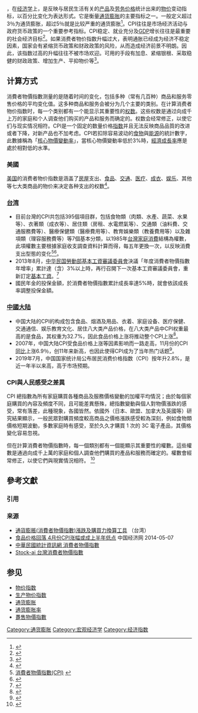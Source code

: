 {{Redirect|CPI|CPI (消歧义)}}
{{NoteTA
|G1=Economics
|1=zh-cn:居民消费价格指数; zh-tw:消費者物價指數; zh-hk:綜合消費物價指數;
}}
{{各地中文名
 | left
 | t     = 1
 | name  = CPI
 | cn    = 居民消费价格指数
 | tw    = 消費者物價指數
 | hk    = 綜合消費物價指數
 | where = 日本、韓國
 | other = 消費者-{}-物價指數
}}
{{地区用词2|zh-cn=居民消费价格指数 |zh-tw=消費者物價指數 |zh-hk=綜合消費物價指數 |as=称为|before='''|after='''|start=（{{lang-en|Consumer Price Index}}，[[縮寫|縮寫]]：{{lang|en|'''CPI'''}}），|end=}}，在[[经济学|经济学]]上，是反映与居民生活有关的[[日用品|产品]]及[[劳务|劳务]][[价格|价格]]统计出来的[[物价|物价]]变动指标，以百分比变化为表达形式。它是衡量[[通货膨胀|通货膨胀]]的主要指标之一。一般定义超过3％为通货膨胀，超过5％就是比较严重的通货膨胀<ref name="xinhua">{{cite web |language = zh-hans |website = [[新华网|新华网]] |title = 消费者物价指数有用吗？ |url = http://news.xinhuanet.com/comments/2007-06/14/content_6241489.htm |author =  |date = 2007年6月14日 |accessdate = 2008-12-24 |archive-date = 2012-03-25 |archive-url = https://web.archive.org/web/20120325093440/http://news.xinhuanet.com/comments/2007-06/14/content_6241489.htm |dead-url = no }}</ref>。CPI往往是市场经济活动与政府货币政策的一个重要参考指标。CPI稳定、就业充分及[[GDP|GDP]]增长往往是最重要的社会经济目标<ref name="ibtimes">{{cite web |language = zh-hans |publisher = [[国际经济时报|国际经济时报]] |title = CPI（消费者物价指数）是什么？ |url = http://cn.ibtimes.com/articles/20080910/cpi-wenti.htm |date = 2008-09-10 |accessdate = 2008-12-24 }}{{dead link|date=2018年1月 |bot=InternetArchiveBot |fix-attempted=yes }}</ref>。如果消费者物价指数升幅过大，表明通胀已经成为经济不稳定因素，国家会有紧缩货币政策和财政政策的风险，从而造成经济前景不明朗。因此，该指数过高的升幅往往不被市场欢迎。可用的手段有加息、紧缩银根、采取稳健的财政政策、增加生产、平抑物价等<ref name="southcn">{{cite web |language = zh-hans |publisher = [[湖北日报|湖北日报]] 网络版 |title = CPI·房价·股市 |url = http://theory.southcn.com/zjll/content/2008-03/21/content_4358211.htm |author = 邹东涛 |date = 2008-03-21 |accessdate = 2008-12-24 |archive-date = 2008-07-25 |archive-url = https://web.archive.org/web/20080725040724/http://theory.southcn.com/zjll/content/2008-03/21/content_4358211.htm |dead-url = no }}</ref>。

== 计算方式 ==
消費者物價指數测量的是随着时间的变化，包括多种（常有几百种）商品和服务零售价格的平均变化值。这多种商品和服务会被分为几个主要的类别。在计算消费者物价指数时，每一个类别都有一个能显示其重要性的[[权重|权数]]。这些权数是通过向成千上万的家庭和个人调查他们购买的产品和服务而确定的。权数会经常修正，以使它们与现实情况相符。CPI是一个固定的数量价格[[指数|指数]]并且无法反映商品品質的改进或者下降，对新产品也不加考虑。CPI若扣除容易波动的[[食物|食物]]與[[能源|能源]]的統計數字，此數據稱為「[[核心物價變動率|核心物價變動率]]」，當核心物價變動率低於3%時，[[經濟成長率|經濟成長率]]應是處於相對低的水準。
 
===美國===
[[美国|美国]]的消费者物价指数是涵盖了[[房屋|房屋]]支出、[[食品|食品]]、[[交通|交通]]、[[医疗|医疗]]、[[成衣|成衣]]、[[娱乐|娱乐]]、其他等七大类商品的物价来决定各种支出的权数<ref name="cpi">{{Cite web |url=http://finance.ce.cn/law/xfwq/jczs/200606/17/t20060617_7402458.shtml |title=基本面解读——消费者物价指数 |accessdate=2008-12-25 |archive-date=2010-10-11 |archive-url=https://web.archive.org/web/20101011103851/http://finance.ce.cn/law/xfwq/jczs/200606/17/t20060617_7402458.shtml |dead-url=no }}</ref>。

===[[台湾|台湾]]===
* 目前台灣的CPI共包括395個項目群，包括食物類（肉類、水產、蔬菜、水果等）、衣著類（成衣等）、居住類（房租、水電燃氣等）、交通類（油料費、交通服務費等）、醫療保健類（醫療費用等）、教育娛樂類（教養費用等）以及雜項類（理容服務費等）等7個基本分類，以1985年[[台灣|台灣]][[家庭消費|家庭消費]]結構為權數，此項權數主要根據家庭收支調查資料計算而得，每五年更換一次，以反映消費支出型態的变化<ref>[http://www.moea.gov.tw/~meco/stat/EXPLAIN/ch02/009.htm 消費者物價指數(CPI)] {{webarchive|url=https://web.archive.org/web/20080928171240/http://www.moea.gov.tw/~meco/stat/EXPLAIN/ch02/009.htm |date=2008-09-28 }}</ref><ref name="TWcpi">{{cite web  | language =zh-hant  | publisher =[[大纪元|大纪元]]  | title =經濟講義 物價指數與通貨膨脹  | url =http://news.epochtimes.com.tw/5/9/9/10706.htm  | date =2005-09-09  | accessdate =2008-12-24  | archive-url =https://web.archive.org/web/20080725050227/http://news.epochtimes.com.tw/5/9/9/10706.htm  | archive-date =2008-07-25  | dead-url =yes  }}</ref>。
* 2013年8月，[[中华民国|中华民国]][[中華民國勞動部|勞動部]][[基本工資審議委員會|基本工資審議委員會]]決議「年度消費者物價指數年增率」累計達（含）3%以上時，再行召開下一次基本工資審議委員會，重新訂定[[台灣基本工資|基本工資]]。<ref>{{cite web | url=http://www.nownews.com/2013/08/28/320-2979727.htm | title=基本工資雙漲！明年月薪漲至19273元 時薪漲至115元 | work=今日新聞網 | date=2013-08-28 | accessdate=2013-08-28 | archive-date=2013-09-27 | archive-url=https://web.archive.org/web/20130927200633/http://www.nownews.com/2013/08/28/320-2979727.htm | dead-url=no }}</ref>
* 國民年金的投保金額，於消費者物價指數累計成長率達5%時，就會依該成長率調整投保金額。

===[[中華人民共和國|中國大陆]]===
* 中国大陆的CPI的构成包含食品、烟酒及用品、衣着、家庭设备、医疗保健、交通通信、娱乐教育文化、居住八大类产品价格，在八大类产品中CPI权重最高的是食品，其权重为32.7%，因此食品价格上涨将推动整个CPI上涨<ref name="CNcpi">{{cite web  | language =zh-hans  | publisher =南方网  | title =如何看待消费者物价指数（CPI）上涨  | url =http://theory.southcn.com/zjll/content/2008-04/16/content_4378741.htm  | date =2008-04-16  | accessdate =2008-12-24  | archive-date =2008-12-05  | archive-url =https://web.archive.org/web/20081205050423/http://theory.southcn.com/zjll/content/2008-04/16/content_4378741.htm  | dead-url =no  }}</ref>。
* 2007年，中国大陆CPI受食品价格上涨等因素影响而一路走高，11月份的CPI[[同比|同比]]上涨6.9％，创11年来新高，也因此使得CPI成为了当年热门话题<ref name="sina">{{cite web  | language =zh-hans  | publisher =[[新浪网|新浪网]]  | title =2007年度热词——CPI  | url =http://news.sina.com.cn/z/2007ndrc/CPI/index.html  | accessdate =2008-12-24  | archive-date =2008-10-11  | archive-url =https://web.archive.org/web/20081011021924/http://news.sina.com.cn/z/2007ndrc/CPI/index.html  | dead-url =no  }}</ref>。
*2019年7月，中国国家统计局公布居民消费价格指数（CPI）按年升2.8%，是近一年半以来高，高于市场预期。

===CPI與人民感受之差異===
CPI 總指數為所有家庭購買各種商品及服務價格變動的加權平均情況；由於每個家庭購買的內容及頻度不同，且可能差異懸殊，總指數變動與個人對物價漲跌的感受，常有落差，此種現象，各國皆然。依國外（日本、歐盟、加拿大及英國等）研究結果顯示，一般民眾對購買頻度較高商品之價格漲跌感受較為深刻，例如食物類價格短期波動，多數家庭時有感受，至於久久才購買 1 次的 3C 電子產品，其價格變化容易忽視。

但在計算消費者物價指數時，每一個類別都有一個能顯示其重要性的權數。這些權數是通過向成千上萬的家庭和個人調查他們購買的產品和服務而確定的。權數會經常修正，以使它們與現實情況相符。
<ref>{{Cite web |url = http://www.stat.gov.tw/np.asp?ctNode=485 |title = 中華民國統計資訊網 物價指數 |accessdate = 2015-12-30 |archive-date = 2015-10-03 |archive-url = https://web.archive.org/web/20151003143752/http://www.stat.gov.tw/np.asp?ctNode=485 |dead-url = no }}</ref>

== 參考文獻 ==
=== 引用 ===
{{Reflist|32em}}

=== 来源 ===
* [http://win.dgbas.gov.tw/dgbas03/bs9/price_cpi_curv/cpi_curv.asp 通貨膨脹(消費者物價指數)漲跌及購買力換算工具] {{Wayback|url=http://win.dgbas.gov.tw/dgbas03/bs9/price_cpi_curv/cpi_curv.asp |date=20081225070211 }}（台湾）
* [http://www.ce.cn/cysc/sp/info/201405/07/t20140507_2772546.shtml 食品价格回落 4月份CPI涨幅或成上半年低点] {{Wayback|url=http://www.ce.cn/cysc/sp/info/201405/07/t20140507_2772546.shtml |date=20171010235121 }} 中国经济网 2014-05-07
* [http://www1.stat.gov.tw/point.asp?index=2 中華民國統計資訊網 消費者物價指數] {{Wayback|url=http://www1.stat.gov.tw/point.asp?index=2 |date=20140819084238 }}
* [https://stock-ai.com/eom-1-twCPI.php Stock-ai 台灣消費者物價指數] {{Wayback|url=https://stock-ai.com/eom-1-twCPI.php |date=20171109191403 }}

== 参见 ==
{{Portal box|经济}}
* [[物价指数|物价指数]]
* [[生产物价指数|生产物价指数]]
* [[通货膨胀|通货膨胀]]
* [[通货膨胀率|通货膨胀率]]
* [[躉售物價指數|躉售物價指數]]
[[Category:通货膨胀|Category:通货膨胀]]
[[Category:宏观经济学|Category:宏观经济学]]
[[Category:经济指数|Category:经济指数]]